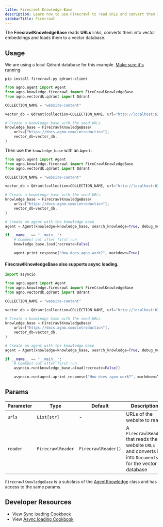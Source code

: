 ```yaml
---
title: Firecrawl Knowledge Base
description: Learn how to use Firecrawl to read URLs and convert them into vector embeddings.
sidebarTitle: Firecrawl
---
```


The **FirecrawlKnowledgeBase** reads **URLs** links, converts them into vector embeddings and loads them to a vector database.

## Usage

<Note>

We are using a local Qdrant database for this example. [Make sure it's running](https://docs.agno.com/vectordb/qdrant)

</Note>

```shell
pip install firecrawl-py qdrant-client
```

```python
from agno.agent import Agent
from agno.knowledge.firecrawl import FireCrawlKnowledgeBase
from agno.vectordb.qdrant import Qdrant

COLLECTION_NAME = "website-content"

vector_db = Qdrant(collection=COLLECTION_NAME, url="http://localhost:6333")

# Create a knowledge base with the seed URLs
knowledge_base = FireCrawlKnowledgeBase(
    urls=["https://docs.agno.com/introduction"],
    vector_db=vector_db,
)
```

Then use the `knowledge_base` with an `Agent`:

```python
from agno.agent import Agent
from agno.knowledge.firecrawl import FireCrawlKnowledgeBase
from agno.vectordb.qdrant import Qdrant

COLLECTION_NAME = "website-content"

vector_db = Qdrant(collection=COLLECTION_NAME, url="http://localhost:6333")

# Create a knowledge base with the seed URLs
knowledge_base = FireCrawlKnowledgeBase(
    urls=["https://docs.agno.com/introduction"],
    vector_db=vector_db,
)

# Create an agent with the knowledge base
agent = Agent(knowledge=knowledge_base, search_knowledge=True, debug_mode=True)

if __name__ == "__main__":
    # Comment out after first run
    knowledge_base.load(recreate=False)

    agent.print_response("How does agno work?", markdown=True)
```

#### FirecrawlKnowledgeBase also supports async loading.

```python async_knowledge_base.py
import asyncio

from agno.agent import Agent
from agno.knowledge.firecrawl import FireCrawlKnowledgeBase
from agno.vectordb.qdrant import Qdrant

COLLECTION_NAME = "website-content"

vector_db = Qdrant(collection=COLLECTION_NAME, url="http://localhost:6333")

# Create a knowledge base with the seed URLs
knowledge_base = FireCrawlKnowledgeBase(
    urls=["https://docs.agno.com/introduction"],
    vector_db=vector_db,
)

# Create an agent with the knowledge base
agent = Agent(knowledge=knowledge_base, search_knowledge=True, debug_mode=True)

if __name__ == "__main__":
    # Comment out after first run
    asyncio.run(knowledge_base.aload(recreate=False))

    asyncio.run(agent.aprint_response("How does agno work?", markdown=True))
```

## Params

| Parameter | Type               | Default             | Description                                                                           |
| --------- | ------------------ | ------------------- | ------------------------------------------------------------------------------------- |
| `urls`    | `List[str]`        | -                   | URLs of the website to read.                                                                          |
| `reader`  | `FirecrawlReader` | `FirecrawlReader()` | A `FirecrawlReader` that reads the website `URLs` and converts it into `Documents` for the vector database |

`FirecrawlKnowledgeBase` is a subclass of the [AgentKnowledge](/reference/knowledge/base) class and has access to the same params.

## Developer Resources

- View [Sync loading Cookbook](https://github.com/agno-agi/agno/blob/main/cookbook/agent_concepts/knowledge/firecrawl_kb.py)
- View [Async loading Cookbook](https://github.com/agno-agi/agno/blob/main/cookbook/agent_concepts/knowledge/firecrawl_kb_async.py)

